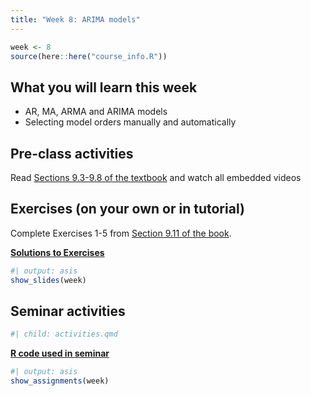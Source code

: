 ```yaml
---
title: "Week 8: ARIMA models"
---
```


```r
week <- 8
source(here::here("course_info.R"))
```

## What you will learn this week

* AR, MA, ARMA and ARIMA models
* Selecting model orders manually and automatically

## Pre-class activities

Read [Sections 9.3-9.8 of the textbook](https://otexts.com/fpp3/arima.html) and watch all embedded videos


## Exercises (on your own or in tutorial)

Complete Exercises 1-5 from [Section 9.11 of the book](https://otexts.com/fpp3/arima-exercises.html).

[**Solutions to Exercises**](ex8-sol.qmd)

```r
#| output: asis
show_slides(week)
```

## Seminar activities

```r
#| child: activities.qmd
```

[**R code used in seminar**](seminar_code.R)

```r
#| output: asis
show_assignments(week)
```

